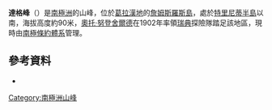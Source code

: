 {{Coord|63|55|S|57|29|W|source:GNIS|display=title}}

'''達格峰'''（{{lang-en|Dagger Peak}}）是[[南極洲|南極洲]]的山峰，位於[[葛拉漢地|葛拉漢地]]的[[詹姆斯羅斯島|詹姆斯羅斯島]]，處於[[特里尼蒂半島|特里尼蒂半島]]以南，海拔高度約90米，[[奧托·努登舍爾德|奧托·努登舍爾德]]在1902年率領[[瑞典|瑞典]]探險隊踏足該地區，現時由[[南極條約體系|南極條約體系]]管理。

==參考資料==
* {{usgs-gazetteer|id=3448}}

{{DEFAULTSORT:Dagger Peak}}
[[Category:南極洲山峰|Category:南極洲山峰]]


{{JamesRossIsland-geo-stub}}
